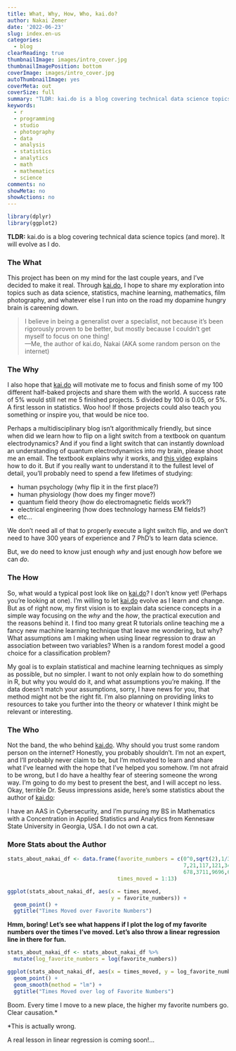 ```yaml
---
title: What, Why, How, Who, kai.do?
author: Nakai Zemer
date: '2022-06-23'
slug: index.en-us
categories:
  - blog
clearReading: true
thumbnailImage: images/intro_cover.jpg
thumbnailImagePosition: bottom
coverImage: images/intro_cover.jpg
autoThumbnailImage: yes
coverMeta: out
coverSize: full
summary: "TLDR: kai.do is a blog covering technical data science topics (and more). It will evolve as I do..."
keywords:
  - r
  - programming
  - studio
  - photography
  - data
  - analysis
  - statistics
  - analytics
  - math
  - mathematics
  - science
comments: no
showMeta: no
showActions: no
---
```


```r

library(dplyr)
library(ggplot2)

```


**TLDR:** kai.do is a blog covering technical data science topics (and more). It will evolve as I do.

### The What
This project has been on my mind for the last couple years, and I've decided to make it real. Through [kai.do](/page/secret/index.en-us), I hope to share my exploration into topics such as data science, statistics, machine learning, mathematics, film photography, and whatever else I run into on the road my dopamine hungry brain is careening down.

> I believe in being a generalist over a specialist, not because it's been rigorously proven to be better, but mostly because I couldn't get myself to focus on one thing! 
><br>—Me, the author of kai.do, Nakai (AKA some random person on the internet)

### The Why

I also hope that [kai.do](/page/secret/index.en-us) will motivate me to focus and finish some of my 100 different half-baked projects and share them with the world. A success rate of 5% would still net me 5 finished projects. 5 divided by 100 is 0.05, or 5%. A first lesson in statistics. Woo hoo! If those projects could also teach you something or inspire you, that would be nice too.

Perhaps a multidisciplinary blog isn't algorithmically friendly, but since when did we learn how to flip on a light switch from a textbook on quantum electrodynamics? And if you find a light switch that can instantly download an understanding of quantum electrodynamics into my brain, please shoot me an email. The textbook explains why it works, and [this video](https://www.youtube.com/watch?v=sRUyWfSDs7k&ab_channel=PhysicalActions) explains how to do it. But if you really want to understand it to the fullest level of detail, you'll probably need to spend a few lifetimes of studying:

* human psychology (why flip it in the first place?)
* human physiology (how does my finger move?)
* quantum field theory (how do electromagnetic fields work?)
* electrical engineering (how does technology harness EM fields?)
* etc...

We don't need all of that to properly execute a light switch flip, and we don't need to have 300 years of experience and 7 PhD's to learn data science.

But, we do need to know just enough *why* and just enough *how* before we can *do*.


### The How

So, what would a typical post look like on [kai.do](/page/secret/index.en-us)? I don't know yet! (Perhaps you're looking at one). I'm willing to let [kai.do](/page/secret/index.en-us) evolve as I learn and change. But as of right now, my first vision is to explain data science concepts in a simple way focusing on the *why* and the *how*, the practical execution and the reasons behind it. I find too many great R tutorials online teaching me a fancy new machine learning technique that leave me wondering, but why? What assumptions am I making when using linear regression to draw an association between two variables? When is a random forest model a good choice for a classification problem? 

My goal is to explain statistical and machine learning techniques as simply as possible, but no simpler. I want to not only explain how to do something in R, but why you would do it, and what assumptions you're making. If the data doesn't match your assumptions, sorry, I have news for you, that method might not be the right fit. I'm also planning on providing links to resources to take you further into the theory or whatever I think might be relevant or interesting.

### The Who

Not the band, the who behind [kai.do](/page/secret/index.en-us). Why should you trust some random person on the internet? Honestly, you probably shouldn't. I'm not an expert, and I'll probably never claim to be, but I'm motivated to learn and share what I've learned with the hope that I've helped you somehow. I'm not afraid to be wrong, but I do have a healthy fear of steering someone the wrong way. I'm going to do my best to present the best, and I will accept no less. Okay, terrible Dr. Seuss impressions aside, here's some statistics about the author of [kai.do](/page/secret/index.en-us):

I have an AAS in Cybersecurity, and I'm pursuing my BS in Mathematics with a Concentration in Applied Statistics and Analytics from Kennesaw State University in Georgia, USA. I do not own a cat.

### More Stats about the Author
```r

stats_about_nakai_df <- data.frame(favorite_numbers = c(0^0,sqrt(2),1/3,3,
                                                        7,21,117,121,343,
                                                        678,3711,9696,65536),
                                   times_moved = 1:13)

ggplot(stats_about_nakai_df, aes(x = times_moved, 
                                 y = favorite_numbers)) +
  geom_point() +
  ggtitle("Times Moved over Favorite Numbers")

```



**Hmm, boring! Let's see what happens if I plot the log of my favorite numbers over the times I've moved. Let's also throw a linear regression line in there for fun.**



```r

stats_about_nakai_df <- stats_about_nakai_df %>%
  mutate(log_favorite_numbers = log(favorite_numbers))

ggplot(stats_about_nakai_df, aes(x = times_moved, y = log_favorite_numbers)) +
  geom_point() +
  geom_smooth(method = "lm") +
  ggtitle("Times Moved over log of Favorite Numbers")

```


Boom. Every time I move to a new place, the higher my favorite numbers go. Clear causation.*





*This is actually wrong.

A real lesson in linear regression is coming soon!...

